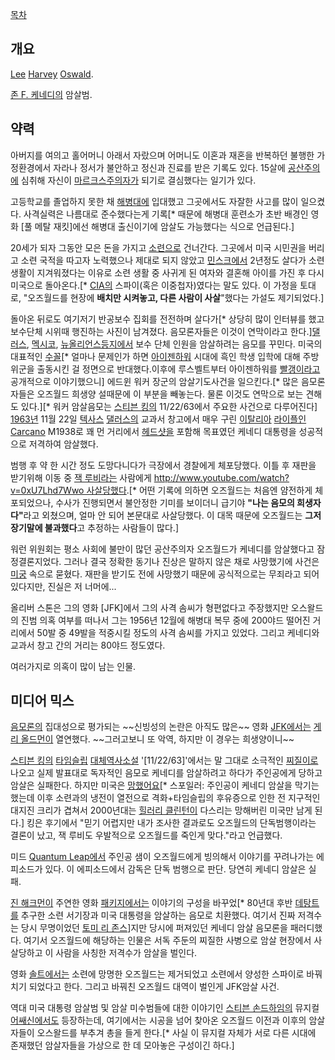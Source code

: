 [[목차]]

== 개요 ==
[[리#s-1|Lee]] [[하비#s-2|Harvey]] [[오스왈드|Oswald]].

[[존 F. 케네디]]의 암살범.

== 약력 ==
아버지를 여의고 홀어머니 아래서 자랐으며 어머니도 이혼과 재혼을 반복하던 불행한 가정환경에서 자라나 정서가 불안하고 정신과 진료를 받은 기록도 있다. 15살에 [[공산주의]]에 심취해 자신이 [[마르크스]]주의자가 되기로 결심했다는 일기가 있다. 

고등학교를 졸업하지 못한 채 [[해병대]]에 입대했고 그곳에서도 자잘한 사고를 많이 일으켰다. 사격실력은 나름대로 준수했다는게 기록[* 때문에 해병대 훈련소가 초반 배경인 영화 [풀 메탈 재킷]에선 해병대 출신이기에 암살도 가능했다는 식으로 언급된다.]

20세가 되자 그동안 모은 돈을 가지고 [[소련]]으로 건너간다. 그곳에서 미국 시민권을 버리고 소련 국적을 따고자 노력했으나 제대로 되지 않았고 [[민스크]]에서 2년정도 살다가 소련 생활이 지겨워졌다는 이유로 소련 생활 중 사귀게 된 여자와 결혼해 아이를 가진 후 다시 미국으로 돌아온다.[* [[CIA]]의 스파이(혹은 이중첩자)였다는 말도 있다. 이 가정을 토대로, "오즈월드를 현장에 '''배치만 시켜놓고, 다른 사람이 사살'''"했다는 가설도 제기되었다.]

돌아온 뒤로도 여기저기 반공보수 집회를 전전하며 살다가[* 상당히 많이 인터뷰를 했고 보수단체 시위때 행진하는 사진이 남겨졌다. 음모론자들은 이것이 연막이라고 한다.][[댈러스]], [[멕시코]], [[뉴올리언스]]등지에서 보수 단체 인원을 암살하려는 음모를 꾸민다. 미국의 대표적인 [[수꼴]][* 얼마나 문제인가 하면 [[아이젠하워]] 시대에 흑인 학생 입학에 대해 주방위군을 출동시킨 걸 정면으로 반대했다.이후에 루스벨트부터 아이젠하워를 [[빨갱이]]라고 공개적으로 이야기했으니] 에드윈 워커 장군의 암살기도사건을 일으킨다.[* 많은 음모론자들은 오즈월드 희생양 설때문에 이 부분을 빼놓는다. 물론 이것도 연막으로 보는 견해도 있다.][* 워커 암살음모는 [[스티븐 킹]]의 11/22/63에서 주요한 사건으로 다루어진다] [[1963년]] 11월 22일 [[텍사스]] [[댈러스]]의 교과서 창고에서 매우 구린 [[이탈리아]] [[라이플]]인 [[Carcano]] M1938로 꽤 먼 거리에서 [[헤드샷]]을 포함해 목표였던 케네디 대통령을 성공적으로 저격하여 암살했다.

범행 후 약 한 시간 정도 도망다니다가 극장에서 경찰에게 체포당했다. 이틀 후 재판을 받기위해 이동 중 [[잭 루비]]라는 사람에게 [[http://www.youtube.com/watch?v=0xU7Lhd7Wwo 사살당했다]].[* 어떤 기록에 의하면 오즈월드는 처음엔 얌전하게 체포되었으나, 수사가 진행되면서 불안정한 기미를 보이더니 급기야 '''"나는 음모의 희생자다"'''라고 외쳤으며, 얼마 안 되어 본문대로 사살당했다. 이 대목 때문에 오즈월드는 '''그저 장기말에 불과했다'''고 추정하는 사람들이 많다.]

워런 위원회는 평소 사회에 불만이 많던 공산주의자 오즈월드가 케네디를 암살했다고 잠정결론지었다. 그러나 결국 정확한 동기나 진상은 말하지 않은 채로 사망했기에 사건은 [[미궁]] 속으로 묻혔다. 재판을 받기도 전에 사망했기 때문에 공식적으로는 무죄라고 되어 있다지만, 진실은 저 너머에...

올리버 스톤은 그의 영화 [JFK]에서 그의 사격 솜씨가 형편없다고 주장했지만 오스왈드의 진범 의혹 여부를 떠나서 그는 1956년 12월에 해병대 복무 중에 200야드 떨어진 거리에서 50발 중 49발을 적중시킬 정도의 사격 솜씨를 가지고 있었다. 그리고 케네디와 교과서 창고 간의 거리는 80야드 정도였다.

여러가지로 의혹이 많이 남는 인물.

== 미디어 믹스 ==
[[음모론]]의 집대성으로 평가되는 ~~신빙성의 논란은 아직도 많은~~ 영화 [[JFK]]에서는 [[게리 올드먼]]이 열연했다. ~~그러고보니 또 악역, 하지만 이 경우는 희생양이니~~

[[스티븐 킹]]의 [[타임슬립]] [[대체역사소설]] '[11/22/63]'에서는 말 그대로 소극적인 [[찌질이]]로 나오고 실제 발표대로 독자적인 음모로 케네디를 암살하려고 하다가 주인공에게 당하고 암살은 실패한다. 하지만 미국은 [[망했어요]][* 스포일러: 주인공이 케네디 암살을 막기는 했는데 이후 소련과의 냉전이 열전으로 격화+타임슬립의 후유증으로 인한 전 지구적인 대지진 크리가 겹쳐서 2000년대는 [[힐러리 클린턴]]이 다스리는 망해버린 미국만 남게 된다.] 킹은 후기에서 "믿기 어렵지만 내가 조사한 결과로도 오즈월드의 단독범행이라는 결론이 났고, 잭 루비도 우발적으로 오즈월드를 죽인게 맞다."라고 언급했다.

미드 [[Quantum Leap]]에서 주인공 샘이 오즈월드에게 빙의해서 이야기를 꾸려나가는 에피소드가 있다. 이 에피소드에서 감독은 단독 범행으로 판단. 당연히 케네디 암살은 실패.

[[진 해크먼]]이 주연한 영화 [[패키지]]에서는 이야기의 구성을 바꾸었[* 80년대 후반 [[데탕트]]를 추구한 소련 서기장과 미국 대통령을 암살하는 음모로 치환했다. 여기서 진짜 저격수는 당시 무명이었던 [[토미 리 존스]]]지만 당시에 퍼져있던 케네디 암살 음모론을 패러디했다. 여기서 오즈월드에 해당하는 인물은 서독 주둔의 찌질한 사병으로 암살 현장에서 사살당하고 이 사람을 사칭한 저격수가 암살을 벌인다. 

영화 [[솔트#s-2|솔트]]에서는 소련에 망명한 오즈월드는 제거되었고 소련에서 양성한 스파이로 바꿔치기 되었다고 한다. 그리고 바꿔친 오즈월드 대역이 벌인게 JFK암살 사건.

역대 미국 대통령 암살범 및 암살 미수범들에 대한 이야기인 [[스티븐 손드하임]]의 뮤지컬 [[어쌔신(뮤지컬)|어쌔신]]에서도 등장하는데, 여기에서는 시공을 넘어 찾아온 오즈월드 이전과 이후의 암살자들이 오스왈드를 부추겨 총을 들게 한다.[* 사실 이 뮤지컬 자체가 서로 다른 시대에 존재했던 암살자들을 가상으로 한 데 모아놓은 구성이긴 하다.]
